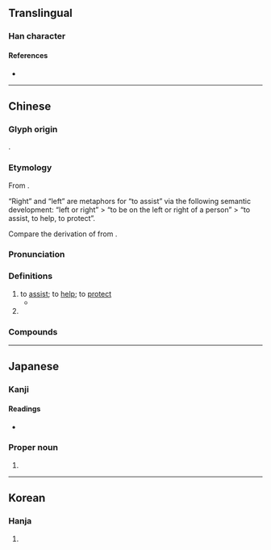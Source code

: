 {{character info/new}}
{{also|祐}}
==Translingual==

===Han character===
{{Han char|rn=9|rad=人|as=05|sn=7|four=24260|canj=OKR,XOKR|ids=⿰亻右}}

====References====
* {{Han ref|kx=0098.110|dkj=00507|dj=0208.010|hdz=10131.020|uh=4F51|ud=20305|bh=A6F6|bd=42742}}

----

==Chinese==
{{zh-forms}}

===Glyph origin===
{{Han etym}}
{{Han compound|alt1=亻|人|右|ls=psc|c1=s|c2=p}}.

===Etymology===
From {{och-l|右|right}}.

“Right” and “left” are metaphors for “to assist” via the following semantic development: “left or right” > “to be on the left or right of a person” > “to assist, to help, to protect”.

Compare the derivation of {{och-l|佐|to assist; to help}} from {{och-l|左|left}}.

===Pronunciation===
{{zh-pron
|m=yòu
|m-s=you1
|c=jau6
|mn=qz,tw,xm,zz:iū
|w=3hhieu
|mc=y
|oc=y
|cat=v,pn
}}

===Definitions===
{{zh-hanzi}}

# to [[assist]]; to [[help]]; to [[protect]]
#* {{zh-x|天 佑 吾 民！天 佑 吾 皇！|God '''save''' my people! God '''save''' my emperor!|ref={{w|zh:苍穹之昴 (电视剧)|The Firmament of the Pleiades}}}}
# {{surname|lang=zh}}

===Compounds===
{{zh-der|不佑|保佑|冥佑|孚佑|庇佑|敷佑|眷佑|神天福佑|護國佑民|鄰佑}}

----

==Japanese==

===Kanji===
{{ja-kanji|grade=|rs=人05}}

====Readings====
* {{ja-readings|goon=[[う]] (u)|kanon=[[ゆう]] (yū)|kun=[[たすける]] (tasukeru), [[すけ]] (suke)}}

===Proper noun===
{{ja-pos|proper|ゆう}}

# {{given name|male|lang=ja|sort=ゆう}}

----

==Korean==

===Hanja===
{{ko-hanja|hangeul=우|rv=u|mr=u}}

# {{defn|lang=ko|sort=人05}}